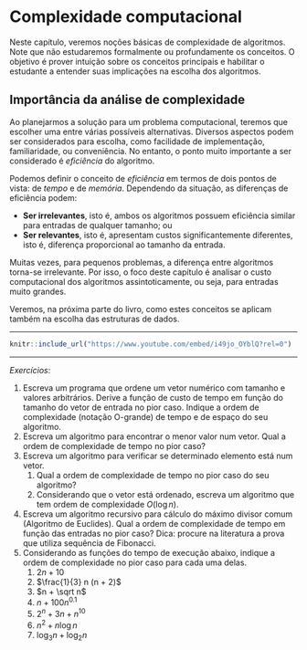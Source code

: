 # Complexidade computacional

Neste capítulo, veremos noções básicas de complexidade de algoritmos.  Note que não
estudaremos formalmente ou profundamente os conceitos.  O objetivo é prover intuição sobre
os conceitos principais e habilitar o estudante a entender suas implicações na escolha dos
algoritmos.

## Importância da análise de complexidade

Ao planejarmos a solução para um problema computacional, teremos que escolher uma entre
várias possíveis alternativas.  Diversos aspectos podem ser considerados para escolha,
como facilidade de implementação, familiaridade, ou conveniência.  No entanto, o ponto
muito importante a ser considerado é *eficiência* do algoritmo.

Podemos definir o conceito de *eficiência* em termos de dois pontos de vista:
de *tempo* e de *memória*.  Dependendo da situação, as diferenças de eficiência podem:

- **Ser irrelevantes**, isto é, ambos os algoritmos possuem eficiência similar para
  entradas de qualquer tamanho; ou
- **Ser relevantes**, isto é, apresentam custos significantemente diferentes, isto é,
  diferença proporcional ao tamanho da entrada.

Muitas vezes, para pequenos problemas, a diferença entre algoritmos torna-se irrelevante.
Por isso, o foco deste capítulo é analisar o custo computacional dos algoritmos
assintoticamente, ou seja, para entradas muito grandes.

Veremos, na próxima parte do livro, como estes conceitos se aplicam também na escolha das
estruturas de dados.


----

```r
knitr::include_url("https://www.youtube.com/embed/i49jo_OYblQ?rel=0")
```

----

*Exercícios*:

1. Escreva um programa que ordene um vetor numérico com tamanho e valores arbitrários.
   Derive a função de custo de tempo em função do tamanho do vetor de entrada no pior caso.
   Indique a ordem de complexidade (notação O-grande) de tempo e de espaço do seu algoritmo.
1. Escreva um algoritmo para encontrar o menor valor num vetor. Qual a ordem de
   complexidade de tempo no pior caso?
1. Escreva um algoritmo para verificar se determinado elemento está num vetor.
    1. Qual a ordem de complexidade de tempo no pior caso do seu algoritmo?
    1. Considerando que o vetor está ordenado, escreva um algoritmo que tem ordem de
       complexidade $O(\log n)$.
1. Escreva um algoritmo recursivo para cálculo do máximo divisor comum (Algoritmo de
   Euclides). Qual a ordem de complexidade de tempo em função das entradas no pior caso?
   Dica: procure na literatura a prova que utiliza sequência de Fibonacci.
1. Considerando as funções do tempo de execução abaixo, indique a ordem de complexidade no
   pior caso para cada uma delas.
    1. $2 n + 10$
    1. $\frac{1}{3} n (n + 2)$
    1. $n + \sqrt n$
    1. $n + 100 n^{0.1}$
    1. $2^n + 3 n + n^{10}$
    1. $n^2 + n \log n$
    1. $\log_3 n + \log_2 n$

<!-- vim: set spell spelllang=pt tw=90: -->
